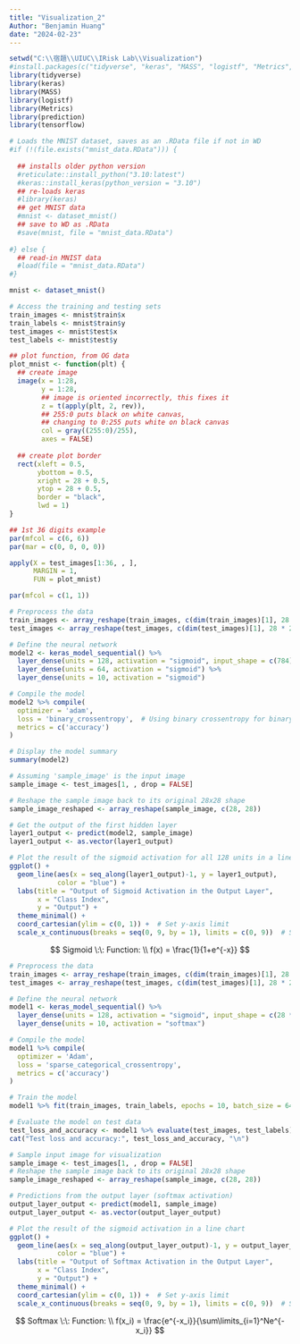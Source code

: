 ```yaml
---
title: "Visualization_2"
Author: "Benjamin Huang"
date: "2024-02-23"
---
```


```r

setwd("C:\\宿題\\UIUC\\IRisk Lab\\Visualization")
#install.packages(c("tidyverse", "keras", "MASS", "logistf", "Metrics", "prediction"))
library(tidyverse)
library(keras)
library(MASS)
library(logistf)
library(Metrics)
library(prediction)
library(tensorflow)

# Loads the MNIST dataset, saves as an .RData file if not in WD
#if (!(file.exists("mnist_data.RData"))) {
  
  ## installs older python version
  #reticulate::install_python("3.10:latest")
  #keras::install_keras(python_version = "3.10")
  ## re-loads keras
  #library(keras)
  ## get MNIST data
  #mnist <- dataset_mnist()
  ## save to WD as .RData
  #save(mnist, file = "mnist_data.RData")
  
#} else {
  ## read-in MNIST data
  #load(file = "mnist_data.RData")
#}

mnist <- dataset_mnist()

# Access the training and testing sets
train_images <- mnist$train$x
train_labels <- mnist$train$y
test_images <- mnist$test$x
test_labels <- mnist$test$y

```

```r

## plot function, from OG data
plot_mnist <- function(plt) {
  ## create image
  image(x = 1:28,
        y = 1:28,
        ## image is oriented incorrectly, this fixes it
        z = t(apply(plt, 2, rev)),
        ## 255:0 puts black on white canvas,
        ## changing to 0:255 puts white on black canvas
        col = gray((255:0)/255),
        axes = FALSE)
  
  ## create plot border
  rect(xleft = 0.5,
       ybottom = 0.5,
       xright = 28 + 0.5,
       ytop = 28 + 0.5,
       border = "black",
       lwd = 1)
}

## 1st 36 digits example
par(mfcol = c(6, 6))
par(mar = c(0, 0, 0, 0))

apply(X = test_images[1:36, , ],
      MARGIN = 1,
      FUN = plot_mnist)

par(mfcol = c(1, 1))
```

```r
# Preprocess the data
train_images <- array_reshape(train_images, c(dim(train_images)[1], 28 * 28)) / 255
test_images <- array_reshape(test_images, c(dim(test_images)[1], 28 * 28)) / 255

# Define the neural network
model2 <- keras_model_sequential() %>%
  layer_dense(units = 128, activation = "sigmoid", input_shape = c(784)) %>%
  layer_dense(units = 64, activation = "sigmoid") %>%
  layer_dense(units = 10, activation = "sigmoid")

# Compile the model
model2 %>% compile(
  optimizer = 'adam',
  loss = 'binary_crossentropy',  # Using binary crossentropy for binary classification
  metrics = c('accuracy')
)

# Display the model summary
summary(model2)
```

```r
# Assuming 'sample_image' is the input image
sample_image <- test_images[1, , drop = FALSE]

# Reshape the sample image back to its original 28x28 shape
sample_image_reshaped <- array_reshape(sample_image, c(28, 28))

# Get the output of the first hidden layer
layer1_output <- predict(model2, sample_image)
layer1_output <- as.vector(layer1_output)

# Plot the result of the sigmoid activation for all 128 units in a line chart
ggplot() +
  geom_line(aes(x = seq_along(layer1_output)-1, y = layer1_output),
            color = "blue") +
  labs(title = "Output of Sigmoid Activation in the Output Layer",
       x = "Class Index",
       y = "Output") +
  theme_minimal() +
  coord_cartesian(ylim = c(0, 1)) +  # Set y-axis limit
  scale_x_continuous(breaks = seq(0, 9, by = 1), limits = c(0, 9))  # Set x-axis breaks
```
$$
Sigmoid \:\: Function:
\\
f(x) = \frac{1}{1+e^{-x}}
$$

```r
# Preprocess the data
train_images <- array_reshape(train_images, c(dim(train_images)[1], 28 * 28)) / 255
test_images <- array_reshape(test_images, c(dim(test_images)[1], 28 * 28)) / 255

# Define the neural network
model1 <- keras_model_sequential() %>%
  layer_dense(units = 128, activation = "sigmoid", input_shape = c(28 * 28)) %>%
  layer_dense(units = 10, activation = "softmax")

# Compile the model
model1 %>% compile(
  optimizer = 'Adam',
  loss = 'sparse_categorical_crossentropy',
  metrics = c('accuracy')
)

# Train the model
model1 %>% fit(train_images, train_labels, epochs = 10, batch_size = 64, validation_split = 0.2)

# Evaluate the model on test data
test_loss_and_accuracy <- model1 %>% evaluate(test_images, test_labels)
cat("Test loss and accuracy:", test_loss_and_accuracy, "\n")
```

```r
# Sample input image for visualization
sample_image <- test_images[1, , drop = FALSE]
# Reshape the sample image back to its original 28x28 shape
sample_image_reshaped <- array_reshape(sample_image, c(28, 28))

# Predictions from the output layer (softmax activation)
output_layer_output <- predict(model1, sample_image)
output_layer_output <- as.vector(output_layer_output)

# Plot the result of the sigmoid activation in a line chart
ggplot() +
  geom_line(aes(x = seq_along(output_layer_output)-1, y = output_layer_output),
            color = "blue") +
  labs(title = "Output of Softmax Activation in the Output Layer",
       x = "Class Index",
       y = "Output") +
  theme_minimal() +
  coord_cartesian(ylim = c(0, 1)) +  # Set y-axis limit
  scale_x_continuous(breaks = seq(0, 9, by = 1), limits = c(0, 9))  # Set x-axis breaks
```
$$
Softmax \:\: Function:
\\
f(x_i) = \frac{e^{-x_i}}{\sum\limits_{i=1}^Ne^{-x_i}}
$$


